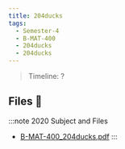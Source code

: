 ```yaml
---
title: 204ducks
tags:
  - Semester-4
  - B-MAT-400
  - 204ducks
  - 204ducks
---
```

> Timeline: ?


## Files 📂

:::note 2020 Subject and Files
- [B-MAT-400_204ducks.pdf](https://github.com/Studio-17/Epitech-Subjects/raw/main/Semester-4/B-MAT-400/204ducks/204ducks/B-MAT-400_204ducks.pdf)
:::

